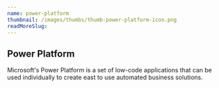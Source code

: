 ```yaml
---
name: power-platform
thumbnail: /images/thumbs/thumb-power-platform-icon.png
readMoreSlug:
---
```


## Power Platform

Microsoft's Power Platform is a set of low-code applications that can be used individually to create east to use automated business solutions.